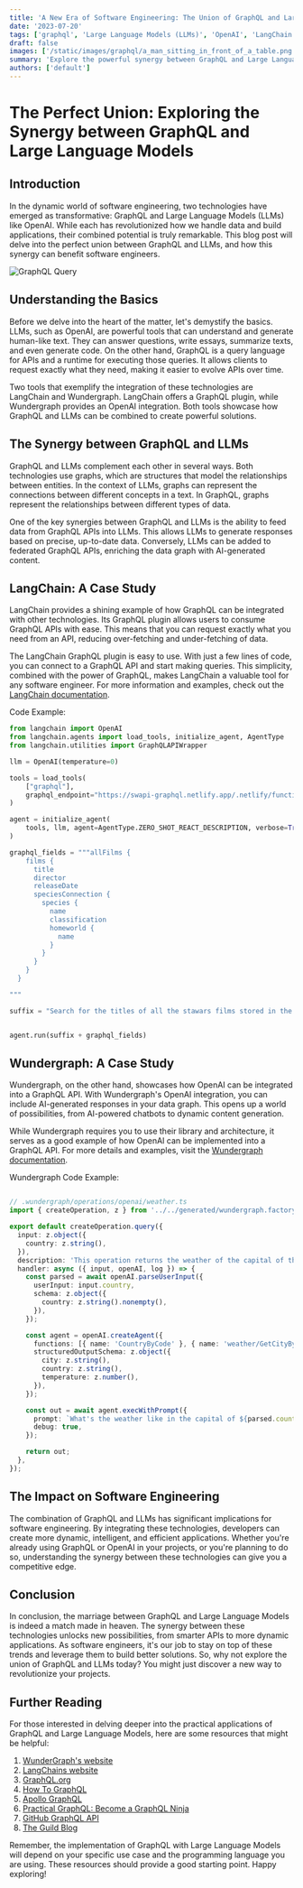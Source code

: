 ```yaml
---
title: 'A New Era of Software Engineering: The Union of GraphQL and Large Language Models'
date: '2023-07-20'
tags: ['graphql', 'Large Language Models (LLMs)', 'OpenAI', 'LangChain', 'Wundergraph']
draft: false
images: ['/static/images/graphql/a_man_sitting_in_front_of_a_table.png']
summary: 'Explore the powerful synergy between GraphQL and Large Language Models like OpenAI in this comprehensive guide. Learn how integrating these technologies can revolutionize your software engineering projects, with practical examples from LangChain and Wundergraph.'
authors: ['default']
---
```


# The Perfect Union: Exploring the Synergy between GraphQL and Large Language Models

## Introduction

In the dynamic world of software engineering, two technologies have emerged as transformative: GraphQL and Large Language Models (LLMs) like OpenAI. While each has revolutionized how we handle data and build applications, their combined potential is truly remarkable. This blog post will delve into the perfect union between GraphQL and LLMs, and how this synergy can benefit software engineers.

![GraphQL Query](/static/images/graphql/a_man_sitting_in_front_of_a_table.png)

## Understanding the Basics

Before we delve into the heart of the matter, let's demystify the basics. LLMs, such as OpenAI, are powerful tools that can understand and generate human-like text. They can answer questions, write essays, summarize texts, and even generate code. On the other hand, GraphQL is a query language for APIs and a runtime for executing those queries. It allows clients to request exactly what they need, making it easier to evolve APIs over time.

Two tools that exemplify the integration of these technologies are LangChain and Wundergraph. LangChain offers a GraphQL plugin, while Wundergraph provides an OpenAI integration. Both tools showcase how GraphQL and LLMs can be combined to create powerful solutions.

## The Synergy between GraphQL and LLMs

GraphQL and LLMs complement each other in several ways. Both technologies use graphs, which are structures that model the relationships between entities. In the context of LLMs, graphs can represent the connections between different concepts in a text. In GraphQL, graphs represent the relationships between different types of data.

One of the key synergies between GraphQL and LLMs is the ability to feed data from GraphQL APIs into LLMs. This allows LLMs to generate responses based on precise, up-to-date data. Conversely, LLMs can be added to federated GraphQL APIs, enriching the data graph with AI-generated content.

## LangChain: A Case Study

LangChain provides a shining example of how GraphQL can be integrated with other technologies. Its GraphQL plugin allows users to consume GraphQL APIs with ease. This means that you can request exactly what you need from an API, reducing over-fetching and under-fetching of data.

The LangChain GraphQL plugin is easy to use. With just a few lines of code, you can connect to a GraphQL API and start making queries. This simplicity, combined with the power of GraphQL, makes LangChain a valuable tool for any software engineer. For more information and examples, check out the [LangChain documentation](https://python.langchain.com/docs/modules/agents/tools/integrations/graphql).

Code Example:

```python
from langchain import OpenAI
from langchain.agents import load_tools, initialize_agent, AgentType
from langchain.utilities import GraphQLAPIWrapper

llm = OpenAI(temperature=0)

tools = load_tools(
    ["graphql"],
    graphql_endpoint="https://swapi-graphql.netlify.app/.netlify/functions/index",
)

agent = initialize_agent(
    tools, llm, agent=AgentType.ZERO_SHOT_REACT_DESCRIPTION, verbose=True
)

graphql_fields = """allFilms {
    films {
      title
      director
      releaseDate
      speciesConnection {
        species {
          name
          classification
          homeworld {
            name
          }
        }
      }
    }
  }

"""

suffix = "Search for the titles of all the stawars films stored in the graphql database that has this schema "


agent.run(suffix + graphql_fields)
```

## Wundergraph: A Case Study

Wundergraph, on the other hand, showcases how OpenAI can be integrated into a GraphQL API. With Wundergraph's OpenAI integration, you can include AI-generated responses in your data graph. This opens up a world of possibilities, from AI-powered chatbots to dynamic content generation.

While Wundergraph requires you to use their library and architecture, it serves as a good example of how OpenAI can be implemented into a GraphQL API. For more details and examples, visit the [Wundergraph documentation](https://docs.wundergraph.com/docs/openai).

Wundergraph Code Example:

```TypeScript

// .wundergraph/operations/openai/weather.ts
import { createOperation, z } from '../../generated/wundergraph.factory';

export default createOperation.query({
  input: z.object({
    country: z.string(),
  }),
  description: 'This operation returns the weather of the capital of the given country',
  handler: async ({ input, openAI, log }) => {
    const parsed = await openAI.parseUserInput({
      userInput: input.country,
      schema: z.object({
        country: z.string().nonempty(),
      }),
    });

    const agent = openAI.createAgent({
      functions: [{ name: 'CountryByCode' }, { name: 'weather/GetCityByName' }],
      structuredOutputSchema: z.object({
        city: z.string(),
        country: z.string(),
        temperature: z.number(),
      }),
    });

    const out = await agent.execWithPrompt({
      prompt: `What's the weather like in the capital of ${parsed.country}?`,
      debug: true,
    });

    return out;
  },
});

```

## The Impact on Software Engineering

The combination of GraphQL and LLMs has significant implications for software engineering. By integrating these technologies, developers can create more dynamic, intelligent, and efficient applications. Whether you're already using GraphQL or OpenAI in your projects, or you're planning to do so, understanding the synergy between these technologies can give you a competitive edge.

## Conclusion

In conclusion, the marriage between GraphQL and Large Language Models is indeed a match made in heaven. The synergy between these technologies unlocks new possibilities, from smarter APIs to more dynamic applications. As software engineers, it's our job to stay on top of these trends and leverage them to build better solutions. So, why not explore the union of GraphQL and LLMs today? You might just discover a new way to revolutionize your projects.

## Further Reading

For those interested in delving deeper into the practical applications of GraphQL and Large Language Models, here are some resources that might be helpful:

1. [WunderGraph's website](https://www.wundergraph.com/)
2. [LangChains website](https://langchains.com/)
3. [GraphQL.org](https://graphql.org/)
4. [How To GraphQL](https://www.howtographql.com/)
5. [Apollo GraphQL](https://www.apollographql.com/)
6. [Practical GraphQL: Become a GraphQL Ninja](https://www.udemy.com/course/practical-graphql-become-a-graphql-ninja/)
7. [GitHub GraphQL API](https://docs.github.com/en/graphql)
8. [The Guild Blog](https://the-guild.dev/blog)

Remember, the implementation of GraphQL with Large Language Models will depend on your specific use case and the programming language you are using. These resources should provide a good starting point. Happy exploring!

<BlogNewsletterForm title="Get twice as much done with a fifth of the code." />
